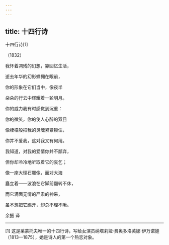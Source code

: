 ```yaml
---
---
---
```

title: 十四行诗
---



十四行诗[1]


（1832）

我怀着凋残的幻想，靠回忆生活，

逝去年华的幻影蜂拥在眼前，

你的形象在它们当中，像夜半

朵朵的行云中辉耀着一轮明月。





你的威力我有时感觉到沉重：

你的微笑，你的使人心醉的双目

像桎梏般把我的灵魂紧紧锁住，

你并不爱我，这对我又有何用。





我知道，对我的爱情你并不鄙弃，

但你却冷冷地听取着它的哀乞；

像一座大理石雕像，面对大海





矗立着——波浪在它脚前翻转不休，

而它满面无情的严肃的神采，

虽不想把它踢开，却总不理不瞅。

余振 译



* * *



[1] 这是莱蒙托夫唯一的十四行诗，写给女演员纳塔莉娅·费奥多洛芙娜·伊万诺娃（1813—1875），她是诗人的第一个热恋对象。